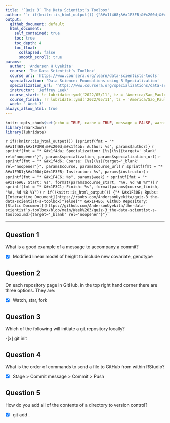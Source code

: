 ```yaml
---
title: '`Quiz 3` The Data Scientist’s Toolbox'
author: '`r if(knitr::is_html_output()) {"&#x1f468;&#x1F3FB;&#x200d;&#x1f4bb; Anderson H Uyekita"} else {NULL}`'
output:
  github_document: default
  html_document:
    self_contained: true
    toc: true
    toc_depth: 4
    toc_float:
      collapsed: false
      smooth_scroll: true
params:
  author: 'Anderson H Uyekita'
  course: 'The Data Scientist’s Toolbox'
  course_url: 'https://www.coursera.org/learn/data-scientists-tools'
  specialization: 'Data Science: Foundations using R Specialization'
  specialization_url: 'https://www.coursera.org/specializations/data-science-foundations-r'
  instructor: 'Jeffrey Leek'
  course_start: !r lubridate::ymd('2022/05/11', tz = 'America/Sao_Paulo')
  course_finish: !r lubridate::ymd('2022/05/11', tz = 'America/Sao_Paulo')
  week: ' Week 3'
always_allow_html: true
---
```


```r
knitr::opts_chunk$set(echo = TRUE, cache = TRUE, message = FALSE, warning = FALSE)
library(rmarkdown)
library(lubridate)
```

`r if(!knitr::is_html_output()) {sprintf(fmt = "* &#x1f468;&#x1F3FB;&#x200d;&#x1f4bb; Author: %s", params$author)}`
`r sprintf(fmt = "* &#x1f4da; Specialization: [%s](%s){target='_blank' rel='noopener'}", params$specialization, params$specialization_url)`
`r sprintf(fmt = "* &#x1f4d6; Course: [%s](%s){target='_blank' rel='noopener'}", params$course, params$course_url)`
    `r sprintf(fmt = "* &#x1F9D1;&#x200d;&#x1F3EB; Instructor: %s", params$instructor)`
`r sprintf(fmt = "* &#x1F4C6; %s", params$week)`
    `r sprintf(fmt = "* &#x1F6A6; Start: %s", format(params$course_start, "%A, %d %B %Y"))`
    `r sprintf(fmt = "* &#x1F3C1; Finish: %s", format(params$course_finish, "%A, %d %B %Y"))`
`r if(!knitr::is_html_output()) {"* &#x1F30E; Rpubs: [Interactive Document](https://rpubs.com/AndersonUyekita/quiz-3_the-data-scientist-s-toolbox)"}else{"* &#x1F4E6; Github Repository: [Static Document](https://github.com/AndersonUyekita/the-data-scientist’s-toolbox/blob/main/Week%203/quiz-3_the-data-scientist-s-toolbox.md){target='_blank' rel='noopener'}"}`

--------------------------------------------------------------------------------

## Question 1

What is a good example of a message to accompany a commit?

- [x] Modified linear model of height to include new covariate, genotype

## Question 2

On each repository page in GitHub, in the top right hand corner there are three options. They are:

- [x] Watch, star, fork

## Question 3

Which of the following will initiate a git repository locally?

-[x] git init

## Question 4

What is the order of commands to send a file to GitHub from within RStudio?

- [x] Stage > Commit message > Commit > Push

## Question 5

How do you add all of the contents of a directory to version control?

- [x] git add .


